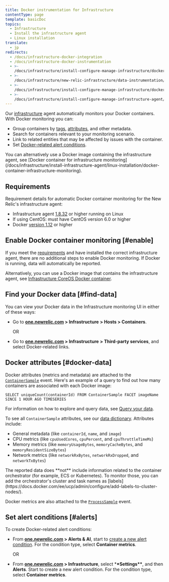 ```yaml
---
title: Docker instrumentation for Infrastructure
contentType: page
template: basicDoc
topics:
  - Infrastructure
  - Install the infrastructure agent
  - Linux installation
translate:
  - jp
redirects:
  - /docs/infrastructure-docker-integration
  - /docs/infrastructure-docker-instrumentation
  - >-
    /docs/infrastructure/install-configure-manage-infrastructure/docker-installation/docker-container-monitoring-infrastructure
  - >-
    /docs/infrastructure/new-relic-infrastructure/data-instrumentation/docker-instrumentation-infrastructure
  - >-
    /docs/infrastructure/install-configure-manage-infrastructure/docker-installation/docker-instrumentation-infrastructure
  - >-
    /docs/infrastructure/install-configure-manage-infrastructure-agent/linux-installation/docker-instrumentation-infrastructure
---
```


Our [infrastructure](/docs/welcome-new-relic-infrastructure) agent automatically monitors your Docker containers. With Docker monitoring you can:

* Group containers by [tags](/docs/new-relic-one/use-new-relic-one/core-concepts/tagging-use-tags-organize-group-what-you-monitor), [attributes](#docker-data), and other metadata.
* Search for containers relevant to your monitoring scenario.
* Link to related entities that may be affected by issues with the container.
* Set [Docker-related alert conditions](#alerts).

<Callout variant="important">
  You can alternatively use a Docker image containing the infrastructure agent, see [Docker container for infrastructure monitoring](/docs/infrastructure/install-infrastructure-agent/linux-installation/docker-container-infrastructure-monitoring).
</Callout>

## Requirements

Requirement details for automatic Docker container monitoring for the New Relic's infrastructure agent:

* Infrastructure agent [1.8.32](/docs/release-notes/infrastructure-release-notes/infrastructure-agent-release-notes/new-relic-infrastructure-agent-1832) or higher running on Linux
* If using CentOS: must have CentOS version 6.0 or higher
* Docker [version 1.12](https://www.docker.com/blog/docker-1-12-built-in-orchestration/) or higher

## Enable Docker container monitoring [#enable]

If you meet the [requirements](#requirements) and have installed the correct infrastructure agent, there are no additional steps to enable Docker monitoring. If Docker is running, data will automatically be reported.

Alternatively, you can use a Docker image that contains the infrastructure agent, see [Infrastructure CoreOS Docker container](/docs/infrastructure/new-relic-infrastructure/data-instrumentation/monitor-containers-underlying-hosts-coreos).

## Find your Docker data [#find-data]

You can view your Docker data in the Infrastructure monitoring UI in either of these ways:

* Go to **[one.newrelic.com](http://one.newrelic.com) > Infrastructure** **> Hosts > Containers**.

  OR
* Go to **[one.newrelic.com](http://one.newrelic.com) > Infrastructure** **> Third-party services**, and select Docker-related links.

## Docker attributes [#docker-data]

Docker attributes (metrics and metadata) are attached to the [`ContainerSample`](/attribute-dictionary?attribute_name=&events_tids%5B0%5D=10181) event. Here's an example of a query to find out how many containers are associated with each Docker image:

```
SELECT uniqueCount(containerId) FROM ContainerSample FACET imageName SINCE 1 HOUR AGO TIMESERIES
```

For information on how to explore and query data, see [Query your data](/docs/using-new-relic/data/understand-data/query-new-relic-data).

To see all `ContainerSample` attributes, see our [data dictionary](/attribute-dictionary?attribute_name=&events_tids%5B0%5D=10181). Attributes include:

* General metadata (like `containerId`, `name`, and `image`)
* CPU metrics (like `cpuUsedCores`, `cpuPercent`, and `cpuThrottleTimeMs`)
* Memory metrics (like `memoryUsageBytes`, `memoryCacheBytes`, and `memoryResidentSizeBytes`)
* Network metrics (like `networkRxBytes`, `networkRxDropped`, and `networkTxBytes`)

<Callout variant="important">
  The reported data does **not** include information related to the container orchestrator (for example, ECS or Kubernetes). To monitor those, you can add the orchestrator's cluster and task names as [labels](https://docs.docker.com/ee/ucp/admin/configure/add-labels-to-cluster-nodes/).
</Callout>

Docker metrics are also attached to the [`ProcessSample`](https://docs.newrelic.com/attribute-dictionary?attribute_name=&events_tids%5B%5D=8412) event.

## Set alert conditions [#alerts]

To create Docker-related alert conditions:

* From **[one.newrelic.com](http://one.newrelic.com) > Alerts & AI**, start to [create a new alert condition](/docs/alerts/new-relic-alerts/defining-conditions/create-alert-conditions). For the condition type, select **Container metrics**.

  OR
* From **[one.newrelic.com](http://one.newrelic.com) > Infrastructure**, select \***\*Settings\*\***, and then **Alerts**. Start to create a new alert condition. For the condition type, select **Container metrics**.
